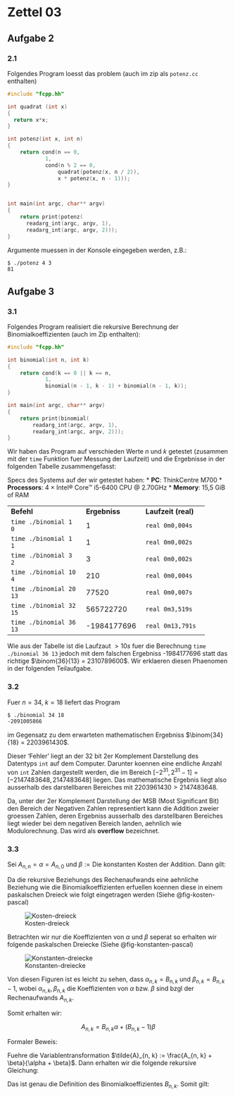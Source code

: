 # Zettel 03 {.unnumbered}

## Aufgabe 2

### 2.1 

Folgendes Program loesst das problem (auch im zip als `potenz.cc` enthalten)

```c
#include "fcpp.hh"

int quadrat (int x)
{
  return x*x;
}

int potenz(int x, int n)
{
    return cond(n == 0, 
            1, 
            cond(n % 2 == 0, 
                quadrat(potenz(x, n / 2)), 
                x * potenz(x, n - 1)));
}


int main(int argc, char** argv)
{
    return print(potenz(
      readarg_int(argc, argv, 1), 
      readarg_int(argc, argv, 2)));
}
```
Argumente muessen in der Konsole eingegeben werden, z.B.:

```bash
$ ./potenz 4 3
81
```

## Aufgabe 3

### 3.1 

Folgendes Program realisiert die rekursive Berechnung der Binomialkoeffizienten (auch im Zip enthalten):

```c
#include "fcpp.hh"

int binomial(int n, int k)
{
    return cond(k == 0 || k == n, 
            1,
            binomial(n - 1, k - 1) + binomial(n - 1, k));
}

int main(int argc, char** argv)
{
    return print(binomial(
        readarg_int(argc, argv, 1),
        readarg_int(argc, argv, 2)));
}
```

Wir haben das Program auf verschieden Werte $n$ und $k$ getestet (zusammen mit der `time` Funktion fuer Messung der Laufzeit) 
und die Ergebnisse in der folgenden Tabelle zusammengefasst:

:::{.callout-note}
Specs des Systems auf der wir getestet haben: 
* **PC**: ThinkCentre M700 
* **Processors**: 4 × Intel® Core™ i5-6400 CPU @ 2.70GHz
* **Memory**: 15,5 GiB of RAM
:::

+-------------------------+---------------+---------------------+
| **Befehl**              | **Ergebniss** | **Laufzeit (real)** |
+-------------------------+---------------+---------------------+
| `time ./binomial 1 0`   | 1             | `real 0m0,004s`     |
+-------------------------+---------------+---------------------+
| `time ./binomial 1 1`   | 1             | `real 0m0,002s`     |
+-------------------------+---------------+---------------------+
| `time ./binomial 3 2`   | 3             | `real 0m0,002s`     |
+-------------------------+---------------+---------------------+
| `time ./binomial 10 4`  | 210           | `real 0m0,004s`     |
+-------------------------+---------------+---------------------+
| `time ./binomial 20 13` | 77520         | `real 0m0,007s`     |
+-------------------------+---------------+---------------------+
| `time ./binomial 32 15` | 565722720     | `real 0m3,519s`     |
+-------------------------+---------------+---------------------+
| `time ./binomial 36 13` | -1984177696   | `real 0m13,791s`    |
+-------------------------+---------------+---------------------+

Wie aus der Tabelle ist die Laufzaut $>10s$ fuer die Berechnung `time ./binomial 36 13` jedoch mit dem
falschen Ergebniss -1984177696 statt das richtige $\binom{36}{13} = 2310789600$. Wir erklaeren diesen
Phaenomen in der folgenden Teilaufgabe.

### 3.2

Fuer $n = 34$, $k = 18$ liefert das Program

```bash
$ ./binomial 34 18
-2091005866
```

im Gegensatz zu dem erwarteten mathematischen Ergebniss $\binom{34}{18} = 2203961430$.

Dieser 'Fehler' liegt an der 32 bit 2er Komplement Darstellung des Datentyps `int` auf dem Computer. 
Darunter koennen eine endliche Anzahl von `int` Zahlen dargestellt werden, 
die im Bereich $[-2^{31}, 2^{31} - 1] = [-2147483648, 2147483648]$ liegen.
Das mathematische Ergebnis liegt also ausserhalb des darstellbaren Bereiches mit $2203961430 > 2147483648$. 

Da, unter der 2er Komplement Darstellung der MSB (Most Significant Bit) den Bereich der Negativen Zahlen representiert
kann die Addition zweier groessen Zahlen, deren Ergebniss ausserhalb des darstellbaren Bereiches liegt wieder bei dem negativen 
Bereich landen, aehnlich wie Modulorechnung. Das wird als **overflow** bezeichnet. 

### 3.3 

Sei $A_{n, n} = \alpha = A_{n, 0}$ und $\beta := \text{Die konstanten Kosten der Addition}$. 
Dann gilt:

\begin{align*}
    &A_{n, k} = A_{n-1, k-1} + A_{n-1, k} + \beta 
                \tag{Rekursive Beziehung des Rechenaufwands} \\
    &A_{n, 0} = \alpha = A_{n, n}
\end{align*}

Da die rekursive Beziehungs des Rechenaufwands eine aehnliche Beziehung wie die Binomialkoeffizienten erfuellen
koennen diese in einem paskalschen Dreieck wie folgt eingetragen werden (Siehe @fig-kosten-pascal)

![Kosten-dreieck](imgs/kosten-pascal.png){#fig-kosten-pascal}

Betrachten wir nur die Koeffizienten von $\alpha$ und $\beta$ seperat so erhalten wir folgende paskalschen Dreiecke
(Siehe @fig-konstanten-pascal)

![Konstanten-dreiecke](imgs/konstanten-pascal.png){#fig-konstanten-pascal}

Von diesen Figuren ist es leicht zu sehen, dass $\alpha_{n, k} = B_{n, k}$ und $\beta_{n, k} = B_{n, k} - 1$, wobei
$\alpha_{n, k}, \beta_{n, k}$ die Koeffizienten von $\alpha$ bzw. $\beta$ sind bzgl der Rechenaufwands $A_{n, k}$. 

Somit erhalten wir:

$$A_{n, k} = B_{n, k}\alpha + (B_{n,k} - 1)\beta$$

Formaler Beweis:

Fuehre die Variablentransformation $\tilde{A}_{n, k} := \frac{A_{n, k} + \beta}{\alpha + \beta}$. 
Dann erhalten wir die folgende rekursive Gleichung:

\begin{align*}
    &\tilde{A}_{n, k} = \tilde{A}_{n-1, k-1} + \tilde{A}_{n-1, k} \\
    &\tilde{A}_{n, 0} = 1 = \tilde{A}_{n, n}
\end{align*}

Das ist genau die Definition des Binomialkoeffizientes $B_{n, k}$. Somit gilt:

\begin{align*}
    \tilde{A}_{n, k} &= B_{n, k} \\
    \Rightarrow A_{n, k} &= (\alpha + \beta)\tilde{A}_{n, k} - \beta \\
                         &= (\alpha + \beta)B_{n, k} - \beta \quad \blacksquare
\end{align*}








